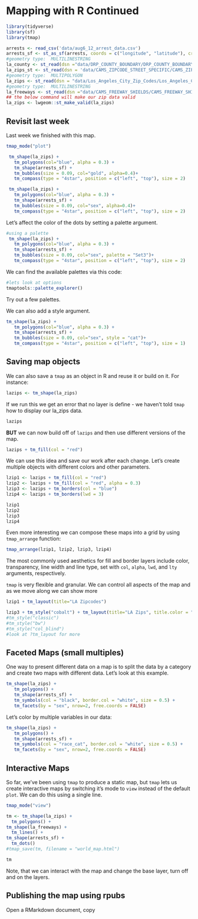 # Mapping with R Continued

```r
library(tidyverse)
library(sf)
library(tmap)
```


```r
arrests <- read_csv('data/aug6_12_arrest_data.csv')
arrests_sf <- st_as_sf(arrests, coords = c("longitude", "latitude"), crs = 4326)
#geometry type:  MULTILINESTRING
la_county <- st_read(dsn ="data/DRP_COUNTY_BOUNDARY/DRP_COUNTY_BOUNDARY.shp")
la_zips_st <- st_read(dsn = 'data/CAMS_ZIPCODE_STREET_SPECIFIC/CAMS_ZIPCODE_STREET_SPECIFIC.shp')
#geometry type:  MULTIPOLYGON
la_zips <- st_read(dsn = "data/Los_Angeles_City_Zip_Codes/Los_Angeles_City_Zip_Codes.shp")
#geometry type:  MULTILINESTRING
la_freeways <- st_read(dsn ="data/CAMS_FREEWAY_SHIELDS/CAMS_FREEWAY_SHIELDS.shp")
## the below command will make our zip data valid
la_zips <- lwgeom::st_make_valid(la_zips)
```

## Revisit last week 

Last week we finished with this map.

```r
tmap_mode("plot")
```

```r
 tm_shape(la_zips) +
   tm_polygons(col="blue", alpha = 0.3) +
   tm_shape(arrests_sf) +
   tm_bubbles(size = 0.09, col="gold", alpha=0.4)+
   tm_compass(type = "4star", position = c("left", "top"), size = 2) 
```

```r
 tm_shape(la_zips) +
   tm_polygons(col="blue", alpha = 0.3) +
   tm_shape(arrests_sf) +
   tm_bubbles(size = 0.09, col="sex", alpha=0.4)+
   tm_compass(type = "4star", position = c("left", "top"), size = 2) 
```

Let's affect the color of the dots by setting a palette argument.

```r
#using a palette
 tm_shape(la_zips) +
   tm_polygons(col="blue", alpha = 0.3) +
   tm_shape(arrests_sf) +
   tm_bubbles(size = 0.09, col="sex", palette = "Set3")+
   tm_compass(type = "4star", position = c("left", "top"), size = 2) 
```

We can find the available palettes via this code: 

```r
#lets look at options
tmaptools::palette_explorer()
```

Try out a few palettes. 

We can also add a style argument.  

```r
tm_shape(la_zips) +
   tm_polygons(col="blue", alpha = 0.3) +
   tm_shape(arrests_sf) +
   tm_bubbles(size = 0.09, col="sex", style = "cat")+
   tm_compass(type = "4star", position = c("left", "top"), size = 1) 
```


## Saving map objects

We can also save a `tmap` as an object in R and reuse it or build on it. For instance:

```r
lazips <- tm_shape(la_zips) 
```

If we run this we get an error that no layer is define - we haven't told `tmap` how to display our la_zips data. 

```r
lazips
```

**BUT** we can now build off of `lazips` and then use different versions of the map. 

```r
lazips + tm_fill(col = "red")
```

We can use this idea and save our work after each change. Let's create multiple objects with different colors and other parameters. 

```r
lzip1 <- lazips + tm_fill(col = "red")
lzip2 <- lazips + tm_fill(col = "red", alpha = 0.3)
lzip3 <- lazips + tm_borders(col = "blue")
lzip4 <- lazips + tm_borders(lwd = 3)
```


```r
lzip1
lzip2
lzip3
lzip4
```

Even more interesting we can compose these maps into a grid by using `tmap_arrange` function: 

```r
tmap_arrange(lzip1, lzip2, lzip3, lzip4)
```

The most commonly used aesthetics for fill and border layers include color, transparency, line width and line type, set with `col`, `alpha`, `lwd`, and `lty` arguments, respectively.

`tmap` is very flexible and granular. We can control all aspects of the map and as we move along we can show more 

```r
lzip1 + tm_layout(title="LA Zipcodes")
```

```r
lzip3 + tm_style("cobalt") + tm_layout(title="LA Zips", title.color = "white")
#tm_style("classic")
#tm_style("bw")
#tm_style("col_blind")
#look at ?tm_layout for more
```

## Faceted Maps (small multiples)

One way to present different data on a map is to split the data by a category and create two maps with different data. Let's look at this example. 

```r
tm_shape(la_zips) +
   tm_polygons() +
   tm_shape(arrests_sf) +
   tm_symbols(col = "black", border.col = "white", size = 0.5) +
   tm_facets(by = "sex", nrow=2, free.coords = FALSE)
```

Let's color by multiple variables in our data: 

```r
tm_shape(la_zips) +
   tm_polygons() +
   tm_shape(arrests_sf) +
   tm_symbols(col = "race_cat", border.col = "white", size = 0.5) +
   tm_facets(by = "sex", nrow=2, free.coords = FALSE)
```


## Interactive Maps

So far, we've been using `tmap` to produce a static map, but `tmap` lets us create interactive maps by switching it's mode to `view` instead of the default `plot`. We can do this using a single line. 

```r
tmap_mode("view")
```

```r
tm <- tm_shape(la_zips) +
  tm_polygons() +
tm_shape(la_freeways) +
  tm_lines() +
tm_shape(arrests_sf) +
  tm_dots() 
#tmap_save(tm, filename = "world_map.html")
```

```r
tm
```

Note, that we can interact with the map and change the base layer, turn off and on the layers. 

## Publishing the map using rpubs 

Open a RMarkdown document, copy 

[aggre-larger-data]:# use dplyr to aggregate data by zipcode, then create a spatial dataset, by sex, by race, by age
[add-color-other-theme]:# add color to the plot and different data, will need to prep
[tmap-functions]:# add color via tm_border, tm_fill https://geocompr.robinlovelace.net/adv-map.html#aesthetics 
[shinyjs]:# need to install shinyjs to run palette explorer

